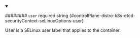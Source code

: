 
<details className="config-field" data-expandable="false" open>
<summary>

######## `user` <span className="config-field-required" data-required="false">required</span> <span className="config-field-type">string</span> <span className="config-field-default"></span> <span className="config-field-enum"></span> {#controlPlane-distro-k8s-etcd-securityContext-seLinuxOptions-user}

User is a SELinux user label that applies to the container.

</summary>



</details>
